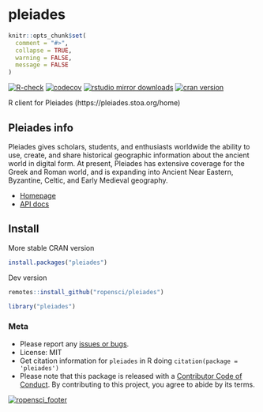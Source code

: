 pleiades
========

```r
knitr::opts_chunk$set(
  comment = "#>",
  collapse = TRUE,
  warning = FALSE, 
  message = FALSE
)
```

[![R-check](https://github.com/ropensci/pleiades/workflows/R-check/badge.svg)](https://github.com/ropensci/pleiades/actions?query=workflow%3AR-check)
[![codecov](https://codecov.io/gh/ropensci/pleiades/branch/master/graph/badge.svg)](https://codecov.io/gh/ropensci/pleiades)
[![rstudio mirror downloads](https://cranlogs.r-pkg.org/badges/pleiades)](https://github.com/r-hub/cranlogs.app)
[![cran version](https://www.r-pkg.org/badges/version/pleiades)](https://cran.r-project.org/package=pleiades)

R client for Pleiades (https://pleiades.stoa.org/home)

## Pleiades info

Pleiades gives scholars, students, and enthusiasts worldwide the ability to use, create, and share historical geographic information about the ancient world in digital form. At present, Pleiades has extensive coverage for the Greek and Roman world, and is expanding into Ancient Near Eastern, Byzantine, Celtic, and Early Medieval geography.

+ [Homepage](https://pleiades.stoa.org/home)
+ [API docs](http://api.pleiades.stoa.org/)

## Install

More stable CRAN version

```r
install.packages("pleiades")
```

Dev version

```r
remotes::install_github("ropensci/pleiades")
```

```r
library("pleiades")
```

### Meta

* Please report any [issues or bugs](https://github.com/ropensci/pleiades/issues).
* License: MIT
* Get citation information for `pleiades` in R doing `citation(package = 'pleiades')`
* Please note that this package is released with a [Contributor Code of Conduct](https://ropensci.org/code-of-conduct/). By contributing to this project, you agree to abide by its terms.

[![ropensci_footer](https://ropensci.org/public_images/ropensci_footer.png)](https://ropensci.org)
